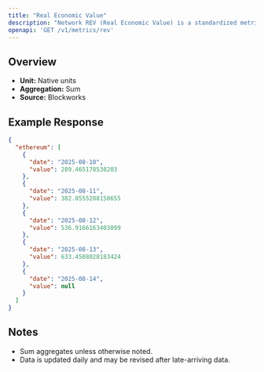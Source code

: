 ```yaml
---
title: "Real Economic Value"
description: "Network REV (Real Economic Value) is a standardized metric that tracks blockchain value accrual generated by user activity. REV consists of both in-protocol transaction fees and out-of-protocol tips that users pay for transaction execution, so it measures the monetary demand to transact onchain."
openapi: 'GET /v1/metrics/rev'
---
```


## Overview

- **Unit:** Native units
- **Aggregation:** Sum
- **Source:** Blockworks

## Example Response

```json
{
  "ethereum": [
    {
      "date": "2025-08-10",
      "value": 289.465178538203
    },
    {
      "date": "2025-08-11",
      "value": 382.0555288150655
    },
    {
      "date": "2025-08-12",
      "value": 536.9166163403099
    },
    {
      "date": "2025-08-13",
      "value": 633.4508028183424
    },
    {
      "date": "2025-08-14",
      "value": null
    }
  ]
}
```

## Notes
- Sum aggregates unless otherwise noted.
- Data is updated daily and may be revised after late-arriving data.
